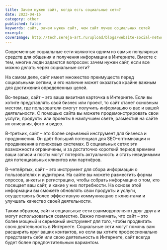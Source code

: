 ```yaml
---
title: Зачем нужен сайт, когда есть социальные сети?
date: 2023-04-15
category: other
published: false
keywords: сайт, зачем нужен сайт, чем сайт лучше социальных сетей
excerpt:
coverImage: http://tech.sereja-art.ru/upload/blogs/website-social-networks/website-social-networks.jpg
---
```


Современные социальные сети являются одним из самых популярных средств для общения и получения информации в Интернете. Вместе с тем, многие люди задаются вопросом: зачем нужен сайт, если все можно делать через социальные сети?

На самом деле, сайт имеет множество преимуществ перед социальными сетями, и его наличие может оказаться крайне важным для достижения определенных целей.

Во-первых, сайт – это ваша визитная карточка в Интернете. Если вы хотите представлять свой бизнес или проект, то сайт станет основным местом, где пользователи смогут получить информацию о вас и вашей деятельности. С помощью сайта вы можете продемонстрировать свои услуги, продукты или проекты в наилучшем свете, разместив на сайте их описания, фото и видео.

В-третьих, сайт – это более серьезный инструмент для бизнеса и продвижения. Он даёт больший потенциал для SEO-оптимизации и продвижения в поисковых системах. В социальных сетях эти возможности ограничены, и за достаточно короткий период времени ваши записи и посты могут потерять актуальность и стать невидимыми для потенциальных клиентов или партнёров.

В-четвёртых, сайт – это инструмент для сбора информации о пользователях и аудитории. На сайте вы можете разместить формы опросов, анкеты и регистрацию, чтобы собрать информацию о том, кто посещает ваш сайт, и какие у них потребности. На основе этой информации вы сможете обновлять свои продукты и услуги, осуществлять более эффективную коммуникацию с клиентами и улучшать качество своей деятельности.

Таким образом, сайт и социальные сети взаимодополняют друг друга и могут использоваться совместно. Важно понимать, что сайт – это более мощный и серьезный инструмент для того, чтобы продвигать свою деятельность в Интернете. Социальные сети могут помочь вам расширить круг ваших контактов, но если вы хотите профессионально представить себя или свою деятельность в Интернете, сайт всегда будет более предпочтительным вариантом.

